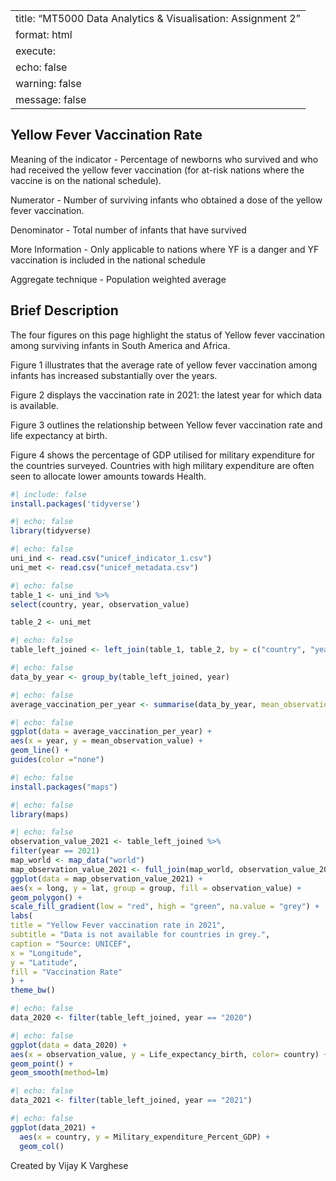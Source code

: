 
---
title: "MT5000 Data Analytics & Visualisation: Assignment 2 "
format: html
execute:
 echo: false
 warning: false
 message: false
---

## Yellow Fever Vaccination Rate

Meaning of the indicator - Percentage of newborns who survived and who had received the yellow fever vaccination (for at-risk nations where the vaccine is on the national schedule).

Numerator - Number of surviving infants who obtained a dose of the yellow fever vaccination.

Denominator - Total number of infants that have survived

More Information - Only applicable to nations where YF is a danger and YF vaccination is included in the national schedule

Aggregate technique - Population weighted average

## Brief Description

The four figures on this page highlight the status of Yellow fever vaccination among surviving infants in South America and Africa. 

Figure 1 illustrates that the average rate of yellow fever vaccination among infants has increased substantially over the years.

Figure 2 displays the vaccination rate in 2021: the latest year for which data is available. 

Figure 3 outlines the relationship between Yellow fever vaccination rate and life expectancy at birth.

Figure 4 shows the percentage of GDP utilised for military expenditure for the countries surveyed. Countries with high military expenditure are often seen to allocate lower amounts towards Health. 

```r
#| include: false
install.packages('tidyverse')
```

```r
#| echo: false
library(tidyverse)
```

```r
#| echo: false
uni_ind <- read.csv("unicef_indicator_1.csv")
uni_met <- read.csv("unicef_metadata.csv")
```


```r
#| echo: false
table_1 <- uni_ind %>%
select(country, year, observation_value)

table_2 <- uni_met
```

```r
#| echo: false
table_left_joined <- left_join(table_1, table_2, by = c("country", "year"))
```







```r
#| echo: false
data_by_year <- group_by(table_left_joined, year)
```

```r
#| echo: false
average_vaccination_per_year <- summarise(data_by_year, mean_observation_value = mean(observation_value))
```


```r
#| echo: false
ggplot(data = average_vaccination_per_year) +
aes(x = year, y = mean_observation_value) +
geom_line() +
guides(color ="none")                                         
```


```r
#| echo: false
install.packages("maps")
```

```r
#| echo: false
library(maps)
```


```r
#| echo: false
observation_value_2021 <- table_left_joined %>%
filter(year == 2021)
map_world <- map_data("world")
map_observation_value_2021 <- full_join(map_world, observation_value_2021, by = c("region" = "country"))
ggplot(data = map_observation_value_2021) +
aes(x = long, y = lat, group = group, fill = observation_value) +
geom_polygon() +
scale_fill_gradient(low = "red", high = "green", na.value = "grey") +
labs(
title = "Yellow Fever vaccination rate in 2021",
subtitle = "Data is not available for countries in grey.",
caption = "Source: UNICEF",
x = "Longitude",
y = "Latitude",
fill = "Vaccination Rate"
) +
theme_bw()
```


```r
#| echo: false
data_2020 <- filter(table_left_joined, year == "2020")
```



```r
#| echo: false
ggplot(data = data_2020) +
aes(x = observation_value, y = Life_expectancy_birth, color= country) +
geom_point() +
geom_smooth(method=lm)
```



```r
#| echo: false
data_2021 <- filter(table_left_joined, year == "2021")
```


```r
#| echo: false
ggplot(data_2021) +
  aes(x = country, y = Military_expenditure_Percent_GDP) +
  geom_col()
```
                                         
Created by Vijay K Varghese



